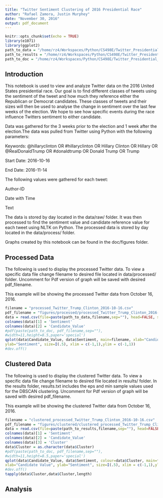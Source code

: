 ```yaml
---
title: "Twitter Sentiment Clustering of 2016 Presidential Race"
author: "Rafael Zamora, Justin Murphey"
date: "November 30, 2016"
output: pdf_document
---
```


```r
knitr::opts_chunk$set(echo = TRUE)
library(e1071)
library(ggplot2)
path_to_data = "/home/rz4/Workspaces/Python/CS498E/Twitter_Presidential_Race_Sentiment_Clustering/data/processed/"
path_to_results = "/home/rz4/Workspaces/Python/CS498E/Twitter_Presidential_Race_Sentiment_Clustering/results/"
path_to_doc = "/home/rz4/Workspaces/Python/CS498E/Twitter_Presidential_Race_Sentiment_Clustering/doc/"
```

## Introduction
This notebook is used to view and analyze Twitter data on the 2016 United States presidential race. Our goal is to find different classes of tweets using the sentiment of the tweet and how much they reference either the Republican or Democrat candidates. These classes of tweets and their sizes will then be used to analyse the change in sentiment over the last few weeks of the election. We hope to see how specific events during the race influence Twitters sentiment to either candidate.

Data was gathered for the 3 weeks prior to the election and 1 week after the election.The data was pulled from Twitter using Python with the following parameters:

Keywords: @hillaryclinton OR #hillaryclinton OR Hillary Clinton OR Hillary OR @RealDonaldTrump OR #donaldtrump OR Donald Trump OR Trump

Start Date: 2016-10-16

End Date: 2016-11-14

The following values were gathered for each tweet:

Author-ID

Date with Time

Text

The data is stored by day located in the data/raw/ folder. It was then processed to find the sentiment value and candidate reference value for each tweet using NLTK on Python. The processed data is stored by day located in the data/process/ folder.

Graphs created by this notebook can be found in the doc/figures folder.

## Processed Data
The following is used to display the processed Twitter data. To view a specific data file change filename to desired file located in data/processed/ folder. Uncomment for Pdf version of graph will be saved with desired pdf_filename.

This example will be showing the processed Twitter data from October 16, 2016.

```r
filename = "processed_Twitter_Trump_Clinton_2016-10-16.csv"
pdf_filename = "figures/processed/processed_Twitter_Trump_Clinton_2016-10-16.pdf"
data = read.csv(file=paste(path_to_data,filename,sep=""), head=FALSE, sep=",")
colnames(data)[1] = 'Sentiment'
colnames(data)[2] = 'Candidate_Value'
#pdf(paste(path_to_doc, pdf_filename,sep=""),
#width=11,height=8.5,paper='special') 
qplot(data$Candidate_Value, data$Sentiment, main=filename, xlab="Candidate Value", 
ylab="Sentiment", size=I(.5), xlim = c(-1,1),ylim = c(-1,1))
#dev.off()

```

## Clustered Data
The following is used to display the clustered Twitter data. To view a specific data file change filename to desired file located in results/ folder. In the results folder, results.txt includes the eps and min sample values used for the DBSCAN clustering. Uncomment for Pdf version of graph will be saved with desired pdf_filename.

This example will be showing the clustered Twitter data from October 16, 2016.

```r
filename = "clustered_processed_Twitter_Trump_Clinton_2016-10-16.csv"
pdf_filename = "figures/clustered/clustered_processed_Twitter_Trump_Clinton_2016-10-16.pdf"
data = read.csv(file=paste(path_to_results,filename,sep=""), head=FALSE, sep=",")
colnames(data)[1] = 'Sentiment'
colnames(data)[2] = 'Candidate_Value'
colnames(data)[3] = 'Cluster'
data$Cluster = as.character(data$Cluster)
#pdf(paste(path_to_doc, pdf_filename,sep=""),
#width=11,height=8.5,paper='special') 
qplot(data$Candidate_Value, data$Sentiment, colour=data$Cluster, main=filename, 
xlab="Candidate Value", ylab="Sentiment", size=I(.5), xlim = c(-1,1),ylim = c(-1,1))
#dev.off()
tapply(data$Cluster,data$Cluster,length)
```

## Analysis